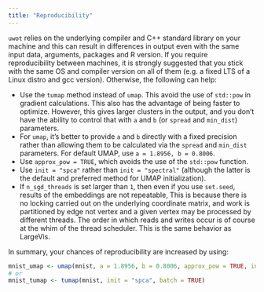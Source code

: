 ```yaml
---
title: "Reproducibility"
---
```


`uwot` relies on the underlying compiler and C++ standard library on your
machine and this can result in differences in output even with the same input
data, arguments, packages and R version. If you require reproducibility between
machines, it is strongly suggested that you stick with the same OS and compiler
version on all of them (e.g. a fixed LTS of a Linux distro and gcc version).
Otherwise, the following can help:

* Use the `tumap` method instead of `umap`. This avoid the use of `std::pow` in
gradient calculations. This also has the advantage of being faster to optimize.
However, this gives larger clusters in the output, and you don't have the 
ability to control that with `a` and `b` (or `spread` and `min_dist`)
parameters.
* For `umap`, it's better to provide `a` and `b` directly with a fixed precision
rather than allowing them to be calculated via the `spread` and `min_dist`
parameters. For default UMAP, use `a = 1.8956, b = 0.8006`.
* Use `approx_pow = TRUE`, which avoids the use of the `std::pow` function.
* Use `init = "spca"` rather than `init = "spectral"` (although the latter is 
the default and preferred method for UMAP initialization).
* If `n_sgd_threads` is set larger than `1`, then even if you use `set.seed`,
results of the embeddings are not repeatable, This is because there is no
locking carried out on the underlying coordinate matrix, and work is partitioned
by edge not vertex and a given vertex may be processed by different threads. The
order in which reads and writes occur is of course at the whim of the thread
scheduler. This is the same behavior as LargeVis.

In summary, your chances of reproducibility are increased by using:

```R
mnist_umap <- umap(mnist, a = 1.8956, b = 0.8006, approx_pow = TRUE, init = "spca", batch = TRUE)
# or
mnist_tumap <- tumap(mnist, init = "spca", batch = TRUE)
```
